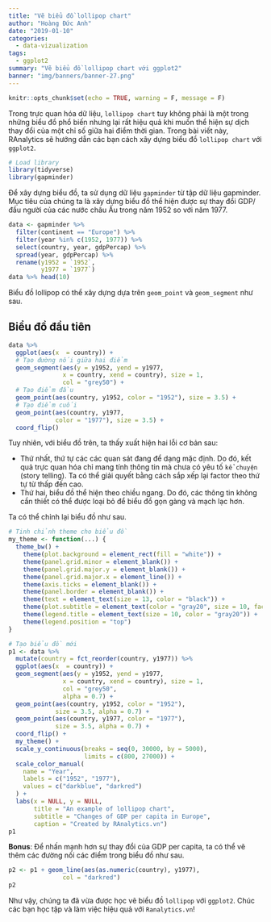 ```yaml
---
title: "Vẽ biểu đồ lollipop chart"
author: "Hoàng Đức Anh"
date: "2019-01-10"
categories:
  - data-vizualization
tags:
  - ggplot2
summary: "Vẽ biểu đồ lollipop chart với ggplot2"
banner: "img/banners/banner-27.png"
---
```


```r
knitr::opts_chunk$set(echo = TRUE, warning = F, message = F)
```


Trong trực quan hóa dữ liệu, `lollipop chart` tuy không phải là một trong những biểu đồ phổ biến nhưng lại rất hiệu quả khi muốn thể hiện sự dịch thay đổi của một chỉ số giữa hai điểm thời gian. Trong bài viết này, RAnalytics sẽ hướng dẫn các bạn cách xây dựng biểu đồ `lollipop chart` với `ggplot2`.

```r
# Load library
library(tidyverse)
library(gapminder)
```

Để xây dựng biểu đồ, ta sử dụng dữ liệu `gapminder` từ tập dữ liệu gapminder. Mục tiêu của chúng ta là xây dựng biểu đồ thể hiện được sự thay đổi GDP/đầu người của các nước châu Âu trong năm 1952 so với năm 1977.

```r
data <- gapminder %>% 
  filter(continent == "Europe") %>% 
  filter(year %in% c(1952, 1977)) %>% 
  select(country, year, gdpPercap) %>% 
  spread(year, gdpPercap) %>% 
  rename(y1952 = `1952`,
         y1977 = `1977`)
data %>% head(10)
```

Biểu đồ lollipop có thể xây dựng dựa trên `geom_point` và `geom_segment` như sau.

## Biểu đồ đầu tiên

```r
data %>% 
  ggplot(aes(x  = country)) +
  # Tạo đường nối giữa hai điểm
  geom_segment(aes(y = y1952, yend = y1977,
               x = country, xend = country), size = 1,
               col = "grey50") +
  # Tạo điểm đầu
  geom_point(aes(country, y1952, color = "1952"), size = 3.5) +
  # Tạo điểm cuối
  geom_point(aes(country, y1977, 
             color = "1977"), size = 3.5) +
  coord_flip()
```

Tuy nhiên, với biểu đồ trên, ta thấy xuất hiện hai lỗi cơ bản sau:

- Thứ nhất, thứ tự các các quan sát đang để dạng mặc định. Do đó, kết quả trực quan hóa chỉ mang tính thông tin mà chưa có yêu tố `kể chuyện` (story telling). Ta có thể giải quyết bằng cách sắp xếp lại factor theo thứ tự từ thấp đến cao.
- Thứ hai, biểu đồ thể hiện theo chiều ngang. Do đó, các thông tin không cần thiết có thể được loại bỏ để biểu đồ gọn gàng và mạch lạc hơn.

Ta có thể chỉnh lại biểu đồ như sau.

```r
# Tinh chỉnh theme cho biểu đồ
my_theme <- function(...) {
  theme_bw() + 
    theme(plot.background = element_rect(fill = "white")) + 
    theme(panel.grid.minor = element_blank()) + 
    theme(panel.grid.major.y = element_blank()) + 
    theme(panel.grid.major.x = element_line()) + 
    theme(axis.ticks = element_blank()) + 
    theme(panel.border = element_blank()) + 
    theme(text = element_text(size = 13, color = "black")) + 
    theme(plot.subtitle = element_text(color = "gray20", size = 10, face = "italic")) + 
    theme(legend.title = element_text(size = 10, color = "gray20")) + 
    theme(legend.position = "top")
} 

# Tạo biểu đồ mới
p1 <- data %>% 
  mutate(country = fct_reorder(country, y1977)) %>% 
  ggplot(aes(x  = country)) +
  geom_segment(aes(y = y1952, yend = y1977,
               x = country, xend = country), size = 1,
               col = "grey50",
               alpha = 0.7) +
  geom_point(aes(country, y1952, color = "1952"), 
             size = 3.5, alpha = 0.7) +
  geom_point(aes(country, y1977, color = "1977"), 
             size = 3.5, alpha = 0.7) +
  coord_flip() +
  my_theme() +
  scale_y_continuous(breaks = seq(0, 30000, by = 5000), 
                     limits = c(800, 27000)) +
  scale_color_manual(
    name = "Year",
    labels = c("1952", "1977"),
    values = c("darkblue", "darkred")
  ) +
  labs(x = NULL, y = NULL,
       title = "An example of lollipop chart",
       subtitle = "Changes of GDP per capita in Europe",
       caption = "Created by RAnalytics.vn")
p1
```

**Bonus**: Để nhấn mạnh hơn sự thay đổi của GDP per capita, ta có thể vẽ thêm các đường nối các điểm trong biểu đồ như sau.

```r
p2 <- p1 + geom_line(aes(as.numeric(country), y1977), 
               col = "darkred")
p2
```

Như vậy, chúng ta đã vừa được học vẽ biểu đồ `lollipop` với `ggplot2`. Chúc các bạn học tập và làm việc hiệu quả với ``Ranalytics.vn``!